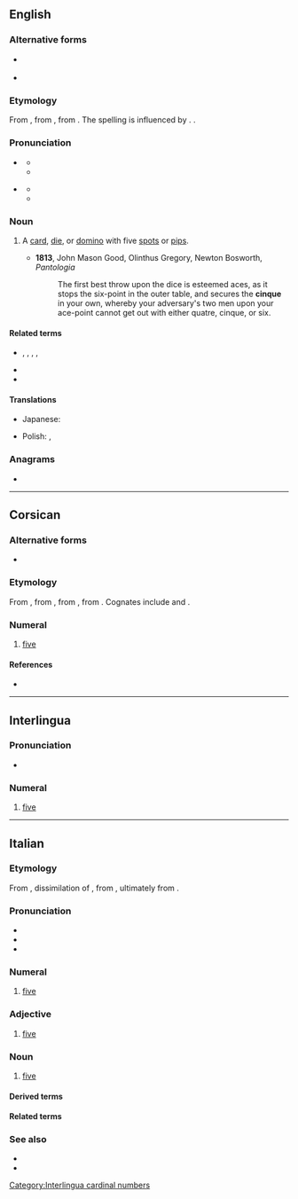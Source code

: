 {{also|Cinque|cinquè}}
==English==

===Alternative forms===
* {{l|en|cinq}} {{q|archaic}}
* {{l|en|sinque}} {{q|obsolete}}

===Etymology===
From {{inh|en|enm|cink}}, from {{der|en|frm|cinq}}, from {{der|en|la|quīnque|}}. The spelling is influenced by {{cog|it|cinque}}. {{doublet|en|five|pimp}}.

===Pronunciation===
* {{a|UK|US}} {{IPA|en|/sɪŋk/}}
** {{audio|en|en-us-sink.ogg|Audio (US)}}
** {{homophones|en|cinq|sink|sync|synch}}
* {{a|UK|US}} {{IPA|en|/sæŋk/}}
** {{audio|en|en-us-sank.ogg|Audio (US)}}
** {{homophones|en|cinq|sank}}

===Noun===
{{en-noun}}

# {{lb|en|dice|card games|dominoes}} A [[card]], [[die]], or [[domino]] with five [[spot]]s or [[pip]]s.
#* '''1813''', John Mason Good, Olinthus Gregory, Newton Bosworth, ''Pantologia''
#*: The first best throw upon the dice is esteemed aces, as it stops the six-point in the outer table, and secures the '''cinque''' in your own, whereby your adversary's two men upon your ace-point cannot get out with either quatre, cinque, or six.

====Related terms====
* {{l|en|ace}}, {{l|en|deuce}}, {{l|en|trey}}, {{l|en|cater}}, {{l|en|sice}}
* {{l|en|cinquefoil}}
* {{l|en|Cinque Ports}}

====Translations====
{{trans-top}}
* Japanese: {{t+|ja|シンク|tr=shinku|sc=Jpan}}
{{trans-mid}}
* Polish: {{t+|pl|cynk|m}}, {{t+|pl|cynek|m}}
{{trans-bottom}}

===Anagrams===
* {{anagrams|en|a=ceinqu|quince}}

----

==Corsican==
{{cardinalbox|co|4|5|6|quattru|sei}}

===Alternative forms===
* {{l|co|cinqui}}

===Etymology===
From {{inh|co|VL.|*cinque}}, from {{inh|co|la|quinque}}, from {{inh|co|itc-pro|*kʷenkʷe}}, from {{inh|co|ine-pro|*pénkʷe}}. Cognates include {{cog|it|cinque}} and {{cog|fr|cinq}}.

===Numeral===
{{head|co|numeral|cat2=cardinal numbers}}

# [[five]]

====References====
* {{R:INFCOR|cinque|cinque, cinqui}}

----

==Interlingua==

===Pronunciation===
* {{IPA|ia|/ˈtsiŋ.kwe/}}

===Numeral===
{{head|ia|numeral}}

# [[five]]

[[Category:Interlingua cardinal numbers]]

----

==Italian==
{{cardinalbox|it|4|5|6|quattro|sei|ord=quinto|mult=quintuplo|frac=quinto}}

===Etymology===
From {{inh|it|VL.|*cīnque}}, dissimilation of {{inh|it|la|quīnque}}, from {{inh|it|itc-pro|*kʷenkʷe}}, ultimately from {{inh|it|ine-pro|*pénkʷe}}.

===Pronunciation===
* {{IPA|it|/ˈt͡ʃin.kwe/|[ˈt͡ʃiŋkwe]}}
* {{audio|it|LL-Q652 (ita)-Happypheasant-cinque.wav|Audio}}
* {{hyphenation|it|cìn|que}}

===Numeral===
{{head|it|numeral}}

# {{cln|it|cardinal numbers}} [[five]]

===Adjective===
{{head|it|adjective|g=m|g2=f|invariable}}

# [[five]]

===Noun===
{{it-noun|m|-}}

# [[five]]

====Derived terms====
{{col3|it
|{{l|it|cinquecentesco}}
|{{l|it|cinquecento}}, {{l|it|Cinquecento}}
|{{l|it|cinquefoglie}}
|{{l|it|cinquemila}}
|{{l|it|cinque minuti}}
|{{l|it|cinquenne}}
|{{l|it|Cinque Terre}}
|{{l|it|cinquina}}
|{{l|it|qinquennio}}
}}

====Related terms====
{{col3|it
|cinquale
|cinquanta
|quindici
|quinquennale
|quinquennio
}}

===See also===
{{table:playing cards/it}}
* {{l|it|Appendix:Italian numbers}}
* {{l|it|penta-}}